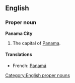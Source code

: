 ==English==
===Proper noun===
'''Panama City'''

#The capital of [[Panama]].

====Translations====
*French: [[Panamá]]

[[Category:English proper nouns]]